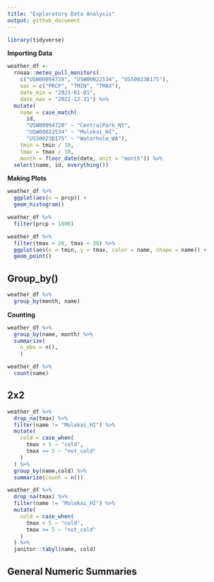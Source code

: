 ```yaml
---
title: "Exploratory Data Analysis"
output: github_document
---
```


```r
library(tidyverse)
```

**Importing Data**

```r
weather_df <- 
  rnoaa::meteo_pull_monitors(
    c("USW00094728", "USW00022534", "USS0023B17S"),
    var = c("PRCP", "TMIN", "TMAX"), 
    date_min = "2021-01-01",
    date_max = "2022-12-31") %>% 
  mutate(
    name = case_match(
      id, 
      "USW00094728" ~ "CentralPark_NY", 
      "USW00022534" ~ "Molokai_HI",
      "USS0023B17S" ~ "Waterhole_WA"),
    tmin = tmin / 10,
    tmax = tmax / 10, 
    month = floor_date(date, unit = "month")) %>% 
  select(name, id, everything())
```

**Making Plots**

```r
weather_df %>% 
  ggplot(aes(x = prcp)) + 
  geom_histogram()
```

```r
weather_df %>% 
  filter(prcp > 1000)
```


```r
weather_df %>% 
  filter(tmax > 20, tmax < 30) %>% 
  ggplot(aes(x = tmin, y = tmax, color = name, shape = name)) + 
  geom_point()
```

## Group_by()

```r
weather_df %>% 
  group_by(month, name)
```

**Counting**

```r
weather_df %>% 
  group_by(name, month) %>% 
  summarize(
    n_obs = n(), 
    )
```

```r
weather_df %>%  
  count(name)
```


## 2x2

```r
weather_df %>% 
  drop_na(tmax) %>% 
  filter(name != "Molokai_HI") %>% 
  mutate(
    cold = case_when(
      tmax < 5 ~ "cold", 
      tmax >= 5 ~ "not_cold"
    )
  ) %>% 
  group_by(name,cold) %>% 
  summarize(count = n()) 
```


```r
weather_df %>% 
  drop_na(tmax) %>% 
  filter(name != "Molokai_HI") %>% 
  mutate(
    cold = case_when(
      tmax < 5 ~ "cold", 
      tmax >= 5 ~ "not_cold"
    )
  ) %>% 
  janitor::tabyl(name, cold)
```


## General Numeric Summaries